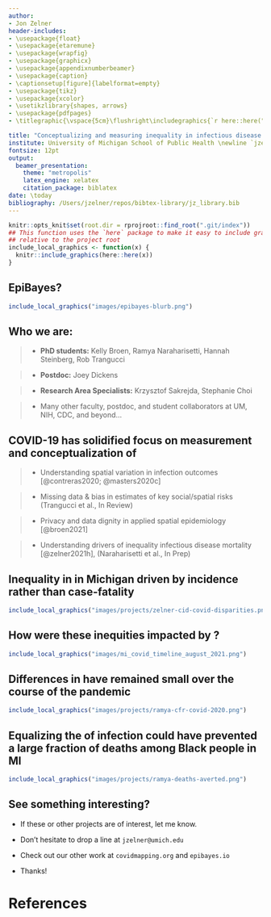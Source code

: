 ```yaml
---
author:
- Jon Zelner
header-includes:
- \usepackage{float}
- \usepackage{etaremune}
- \usepackage{wrapfig}
- \usepackage{graphicx}
- \usepackage{appendixnumberbeamer}
- \usepackage{caption}
- \captionsetup[figure]{labelformat=empty}
- \usepackage{tikz}
- \usepackage{xcolor}
- \usetikzlibrary{shapes, arrows}
- \usepackage{pdfpages}
- \titlegraphic{\vspace{5cm}\flushright\includegraphics{`r here::here("assets/epibayeslogo.png")`}}

title: "Conceptualizing and measuring inequality in infectious disease risks"
institute: University of Michigan School of Public Health \newline `jzelner@umich.edu` \newline `epibayes.io`
fontsize: 12pt
output: 
  beamer_presentation:
    theme: "metropolis"
    latex_engine: xelatex
    citation_package: biblatex 
date: \today
bibliography: /Users/jzelner/repos/bibtex-library/jz_library.bib
---
```



```r
knitr::opts_knit$set(root.dir = rprojroot::find_root(".git/index"))
## This function uses the `here` package to make it easy to include graphics in a directory
## relative to the project root
include_local_graphics <- function(x) {
  knitr::include_graphics(here::here(x))
}

```


## EpiBayes?

```r
include_local_graphics("images/epibayes-blurb.png")
```

## Who we are:

>- **PhD students:** Kelly Broen, Ramya Naraharisetti, Hannah Steinberg, Rob Trangucci

>- **Postdoc:** Joey Dickens

>- **Research Area Specialists:** Krzysztof Sakrejda, Stephanie Choi

>- Many other faculty, postdoc, and student collaborators at UM, NIH, CDC, and beyond...


## COVID-19 has solidified focus on measurement and conceptualization of \alert{infection inequality} 

>- Understanding spatial variation in infection outcomes [@contreras2020; @masters2020c]

>- Missing data & bias in estimates of key social/spatial risks (Trangucci et al., In Review)

>- Privacy and data dignity in applied spatial epidemiology [@broen2021]

>- Understanding drivers of inequality infectious disease mortality [@zelner2021h], (Naraharisetti et al., In Prep)

## Inequality in \alert{early COVID-19 mortality} in Michigan driven by incidence rather than case-fatality

```r
include_local_graphics("images/projects/zelner-cid-covid-disparities.png")
```

## How were these inequities impacted by \alert{changing pandemic condition}?

```r
include_local_graphics("images/mi_covid_timeline_august_2021.png")
```

## Differences in \alert{case-fatality} have remained small over the course of the pandemic

```r
include_local_graphics("images/projects/ramya-cfr-covid-2020.png")
```

## Equalizing the \alert{pacing} of infection could have prevented a large fraction of deaths among Black people in MI

```r
include_local_graphics("images/projects/ramya-deaths-averted.png")
```

## See something interesting?

- If these or other projects are of interest, let me know.

- Don't hesitate to drop a line at `jzelner@umich.edu`

- Check out our other work at `covidmapping.org` and `epibayes.io`

- Thanks!


# References
